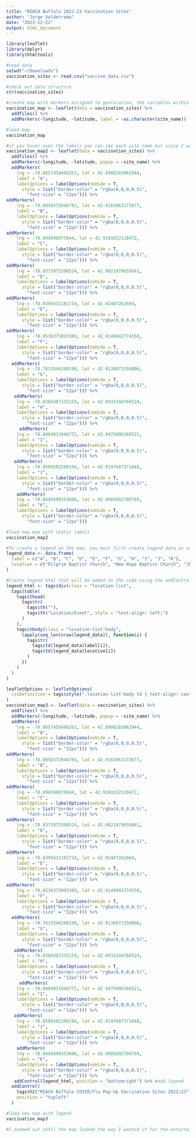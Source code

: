 ```yaml
---
title: "REACH Buffalo 2022-23 Vaccination Sites"
author: "Jorge Valderrama"
date: "2023-12-22"
output: html_document
---
```


```r
library(leaflet)
library(dplyr)
library(htmltools)

```
```r
#read data
setwd("~/Downloads")
vaccination_sites <- read.csv("vaccine_data.csv")

```

```r
#check out data structure
str(vaccination_sites)

```
```r
#create map with markers assigned to geolocation, the variables within "addMarkers" must match the variable names in your file "longitude" "latitude" "site_name"
vaccination_map <- leaflet(data = vaccination_sites) %>%
  addTiles() %>%
  addMarkers(~longitude, ~latitude, label = ~as.character(site_name))

#load map
vaccination_map

```

```r
#if you hover over the labels you can see each site name but since I want this to be a static map, I have to add labels to each marker, this code will do so by adding labels to each specific longitude and latitude, these had to be entered manually below by cutting and pasting from the data set
vaccination_map2 <- leaflet(data = vaccination_sites) %>%
  addTiles() %>%
  addMarkers(~longitude, ~latitude, popup = ~site_name) %>% 
  addMarkers(
    lng = -78.8657458466263, lat = 42.8908283062944,
    label = "A",
    labelOptions = labelOptions(noHide = T, 
      style = list("border-color" = "rgba(0,0,0,0.5)",
        "font-size" = "12px"))) %>% 
addMarkers(
    lng = -78.8058372046792, lat = 42.9163063173677,
    label = "B",
    labelOptions = labelOptions(noHide = T,
      style = list("border-color" = "rgba(0,0,0,0.5)",
        "font-size" = "12px"))) %>% 
addMarkers(
    lng = -78.894598075844, lat = 42.9181022118472,
    label = "C",
    labelOptions = labelOptions(noHide = T,
      style = list("border-color" = "rgba(0,0,0,0.5)",
        "font-size" = "12px"))) %>%
addMarkers(
    lng = -78.8373975390524, lat = 42.9021879659841,
    label = "D",
    labelOptions = labelOptions(noHide = T,
      style = list("border-color" = "rgba(0,0,0,0.5)",
        "font-size" = "12px"))) %>%
addMarkers(
    lng = -78.8395632181734, lat = 42.92487262604,
    label = "E",
    labelOptions = labelOptions(noHide = T,
      style = list("border-color" = "rgba(0,0,0,0.5)",
        "font-size" = "12px"))) %>%
addMarkers(
    lng = -78.8536375893389, lat = 42.9149041774558,
    label = "F",
    labelOptions = labelOptions(noHide = T,
      style = list("border-color" = "rgba(0,0,0,0.5)",
        "font-size" = "12px"))) %>%
  addMarkers(
    lng = -78.7633546200198, lat = 42.9136871350806,
    label = "G",
    labelOptions = labelOptions(noHide = T,
      style = list("border-color" = "rgba(0,0,0,0.5)",
        "font-size" = "12px"))) %>%
   addMarkers(
    lng = -78.8366387335159, lat = 42.8933244760524,
    label = "H",
    labelOptions = labelOptions(noHide = T,
      style = list("border-color" = "rgba(0,0,0,0.5)",
        "font-size" = "12px"))) %>%
     addMarkers(
    lng = -78.8484831046772, lat = 42.9475006368521,
    label = "I",
    labelOptions = labelOptions(noHide = T,
      style = list("border-color" = "rgba(0,0,0,0.5)",
        "font-size" = "12px"))) %>% 
   addMarkers(
    lng = -78.8589502200194, lat = 42.9197687371048,
    label = "J",
    labelOptions = labelOptions(noHide = T,
      style = list("border-color" = "rgba(0,0,0,0.5)",
        "font-size" = "12px"))) %>% 
    addMarkers(
    lng = -78.8645698353606, lat = 42.9085892700769,
    label = "K",
    labelOptions = labelOptions(noHide = T,
      style = list("border-color" = "rgba(0,0,0,0.5)",
        "font-size" = "12px")))

#load new map with static labels
vaccination_map2

```

```r
#To create a legend on the map, you must first create legend data as seen below
legend_data <- data.frame(
  label = c("A", "B", "C", "D", "E", "F", "G", "H", "I", "J", "K"),
  location = c("Pilgrim Baptist Church", "New Hope Baptist Church", "JRCHC (Barton St.)", "Dr. Charles Drew P.S. 59", "Fillmore Super Flea Market", "Dexter Pharmacy", "Galleria Mall", "JRCHC (Broadway)", "Prevention Council of Erie County", "Lincoln Memorial Church", "Igniting Hope Conference 2023")
)

```

```r
#Create legend html that will be added to the code using the addControl function to add the legend to the map
legend_html <- tags$div(class = "location-list",
  tags$table(
    tags$thead(
      tags$tr(
        tags$th(""),
        tags$th("Location/Event", style = "text-align: left;")
      )
    ),
    tags$tbody(class = "location-list-body",
      lapply(seq_len(nrow(legend_data)), function(i) {
        tags$tr(
          tags$td(legend_data$label[i]),
          tags$td(legend_data$location[i])
        )
      })
    )
  )
)

leafletOptions <- leafletOptions(
  cssDefinition = tags$style(".location-list-body td { text-align: center; }")
)
vaccination_map3 <- leaflet(data = vaccination_sites) %>%
  addTiles() %>%
  addMarkers(~longitude, ~latitude, popup = ~site_name) %>% 
  addMarkers(
    lng = -78.8657458466263, lat = 42.8908283062944,
    label = "A",
    labelOptions = labelOptions(noHide = T, 
      style = list("border-color" = "rgba(0,0,0,0.5)",
        "font-size" = "12px"))) %>% 
addMarkers(
    lng = -78.8058372046792, lat = 42.9163063173677,
    label = "B",
    labelOptions = labelOptions(noHide = T,
      style = list("border-color" = "rgba(0,0,0,0.5)",
        "font-size" = "12px"))) %>% 
addMarkers(
    lng = -78.894598075844, lat = 42.9181022118472,
    label = "C",
    labelOptions = labelOptions(noHide = T,
      style = list("border-color" = "rgba(0,0,0,0.5)",
        "font-size" = "12px"))) %>%
addMarkers(
    lng = -78.8373975390524, lat = 42.9021879659841,
    label = "D",
    labelOptions = labelOptions(noHide = T,
      style = list("border-color" = "rgba(0,0,0,0.5)",
        "font-size" = "12px"))) %>%
addMarkers(
    lng = -78.8395632181734, lat = 42.92487262604,
    label = "E",
    labelOptions = labelOptions(noHide = T,
      style = list("border-color" = "rgba(0,0,0,0.5)",
        "font-size" = "12px"))) %>%
addMarkers(
    lng = -78.8536375893389, lat = 42.9149041774558,
    label = "F",
    labelOptions = labelOptions(noHide = T,
      style = list("border-color" = "rgba(0,0,0,0.5)",
        "font-size" = "12px"))) %>%
  addMarkers(
    lng = -78.7633546200198, lat = 42.9136871350806,
    label = "G",
    labelOptions = labelOptions(noHide = T,
      style = list("border-color" = "rgba(0,0,0,0.5)",
        "font-size" = "12px"))) %>%
   addMarkers(
    lng = -78.8366387335159, lat = 42.8933244760524,
    label = "H",
    labelOptions = labelOptions(noHide = T,
      style = list("border-color" = "rgba(0,0,0,0.5)",
        "font-size" = "12px"))) %>%
     addMarkers(
    lng = -78.8484831046772, lat = 42.9475006368521,
    label = "I",
    labelOptions = labelOptions(noHide = T,
      style = list("border-color" = "rgba(0,0,0,0.5)",
        "font-size" = "12px"))) %>% 
   addMarkers(
    lng = -78.8589502200194, lat = 42.9197687371048,
    label = "J",
    labelOptions = labelOptions(noHide = T,
      style = list("border-color" = "rgba(0,0,0,0.5)",
        "font-size" = "12px"))) %>% 
    addMarkers(
    lng = -78.8645698353606, lat = 42.9085892700769,
    label = "K",
    labelOptions = labelOptions(noHide = T,
      style = list("border-color" = "rgba(0,0,0,0.5)",
        "font-size" = "12px"))) %>% 
   addControl(legend_html, position = "bottomright") %>% #add legend
  addControl(
    tags$h2("REACH Buffalo COVID/Flu Pop-Up Vaccination Sites 2022/23"),
    position = "topleft"
  )

#load new map with legend
vaccination_map3
```

```r
#I zoomed out until the map looked the way I wanted it for the external use then took a screenshot.
```

